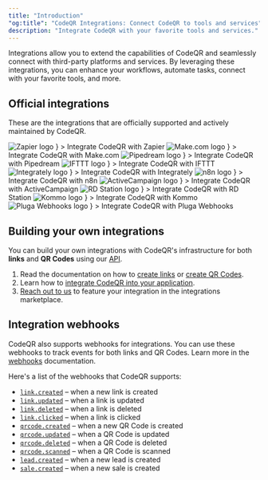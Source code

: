 ```yaml
---
title: "Introduction"
"og:title": "CodeQR Integrations: Connect CodeQR to tools and services"
description: "Integrate CodeQR with your favorite tools and services."
---
```


Integrations allow you to extend the capabilities of CodeQR and seamlessly connect with third-party platforms and services. By leveraging these integrations, you can enhance your workflows, automate tasks, connect with your favorite tools, and more.

## Official integrations

These are the integrations that are officially supported and actively maintained by CodeQR.

<CardGroup cols={2}>
  <Card
    title="Zapier"
    href="https://codeqr.io/integrations/zapier"
    icon={
      <div className="h-8 w-8">
        <img
          src="https://res.cloudinary.com/dhnaggn4g/image/upload/v1738505785/integrations/cm6npgh8k0001dhtwodzdw4l4_1HO4wqh.png"
          alt="Zapier logo"
          className="h-full w-full rounded-full"
        />
      </div>
    }
  >
    Integrate CodeQR with Zapier
  </Card>
  <Card
    title="Make.com"
    href="https://codeqr.io/integrations/make"
    icon={
      <div className="h-8 w-8">
        <img
          src="https://res.cloudinary.com/dhnaggn4g/image/upload/v1738513357/integrations/cm6lamwga00014sxltfsdg8d9_eTvJyn5.png"
          alt="Make.com logo"
          className="h-full w-full rounded-full"
        />
      </div>
    }
  >
    Integrate CodeQR with Make.com
  </Card>
  <Card
    title="Pipedream"
    href="https://codeqr.io/integrations/pipedream"
    icon={
      <div className="h-8 w-8">
        <img
          src="https://res.cloudinary.com/dhnaggn4g/image/upload/v1749184674/integrations/cmbkbajnc0001j78wnorz803d_8WCOoCA.png"
          alt="Pipedream logo"
          className="h-full w-full rounded-full"
        />
      </div>
    }
  >
    Integrate CodeQR with Pipedream
  </Card>
  <Card
    title="IFTTT"
    href="https://codeqr.io/integrations/ifttt"
    icon={
      <div className="h-8 w-8">
        <img
          src="https://res.cloudinary.com/dhnaggn4g/image/upload/v1749677189/integrations/cmbsgmfq30001xfw346sqwn4y_KCjhAWN.png"
          alt="IFTTT logo"
          className="h-full w-full rounded-full"
        />
      </div>
    }
  >
    Integrate CodeQR with IFTTT
  </Card>
  <Card
    title="Integrately"
    href="https://codeqr.io/integrations/integrately"
    icon={
      <div className="h-8 w-8">
        <img
          src="https://res.cloudinary.com/dhnaggn4g/image/upload/v1751279053/integrations/int_OpxIX9DaOy7LQm7S3u8aKfcv_GGJR1Zz.png"
          alt="Integrately logo"
          className="h-full w-full rounded-full"
        />
      </div>
    }
  >
    Integrate CodeQR with Integrately
  </Card>
  <Card
    title="n8n"
    href="https://codeqr.io/integrations/n8n"
    icon={
      <div className="h-8 w-8">
        <img
          src="https://res.cloudinary.com/dhnaggn4g/image/upload/v1747513758/integrations/cmasoklv800045lw4l4b9bh9l_shn9A0l.png"
          alt="n8n logo"
          className="h-full w-full rounded-full"
        />
      </div>
    }
  >
    Integrate CodeQR with n8n
  </Card>
  <Card
    title="ActiveCampaign"
    href="https://codeqr.io/integrations/activecampaign"
    icon={
      <div className="h-8 w-8">
        <img
          src="https://res.cloudinary.com/dhnaggn4g/image/upload/v1751075823/integrations/int_DPkBu04GayJTho5CV6zbBCuu_9TS4gUq.png"
          alt="ActiveCampaign logo"
          className="h-full w-full rounded-full"
        />
      </div>
    }
  >
    Integrate CodeQR with ActiveCampaign
  </Card>
  <Card
    title="RD Station"
    href="https://codeqr.io/integrations/rdstation"
    icon={
      <div className="h-8 w-8">
        <img
          src="https://res.cloudinary.com/dhnaggn4g/image/upload/v1751032300/integrations/int_Sx9JQdEQqEbeO3IFTAmFW1y5_uKYezJa.png"
          alt="RD Station logo"
          className="h-full w-full rounded-full"
        />
      </div>
    }
  >
    Integrate CodeQR with RD Station
  </Card>
  <Card
    title="Kommo"
    href="https://codeqr.io/integrations/kommo"
    icon={
      <div className="h-8 w-8">
        <img
          src="https://res.cloudinary.com/dhnaggn4g/image/upload/v1751478564/integrations/int_a6to5zkiWmtqaw8izGSooT5Q_jgn0F8m.png"
          alt="Kommo logo"
          className="h-full w-full rounded-full"
        />
      </div>
    }
  >
    Integrate CodeQR with Kommo
  </Card>
  <Card
    title="Pluga Webhooks"
    href="https://codeqr.io/integrations/pluga-webhooks"
    icon={
      <div className="h-8 w-8">
        <img
          src="https://res.cloudinary.com/dhnaggn4g/image/upload/v1747617382/integrations/cmaudzbwx00017kzr6y8fe8j6_Ui3eN1x.png"
          alt="Pluga Webhooks logo"
          className="h-full w-full rounded-full"
        />
      </div>
    }
  >
    Integrate CodeQR with Pluga Webhooks
  </Card>
</CardGroup>

## Building your own integrations

You can build your own integrations with CodeQR's infrastructure for both **links** and **QR Codes** using our [API](/api-reference/introduction).

1. Read the documentation on how to [create links](/api-reference/endpoint/create-a-link) or [create QR Codes](/api-reference/endpoint/create-a-qrcode).
2. Learn how to [integrate CodeQR into your application](/integrations/quickstart).
3. [Reach out to us](https://codeqr.io/contact/support) to feature your integration in the integrations marketplace.

## Integration webhooks

CodeQR also supports webhooks for integrations. You can use these webhooks to track events for both links and QR Codes. Learn more in the [webhooks](/concepts/webhooks/introduction) documentation.

Here's a list of the webhooks that CodeQR supports:

- [`link.created`](/concepts/webhooks/event-types#link-created) – when a new link is created
- [`link.updated`](/concepts/webhooks/event-types#link-updated) – when a link is updated
- [`link.deleted`](/concepts/webhooks/event-types#link-deleted) – when a link is deleted
- [`link.clicked`](/concepts/webhooks/event-types#link-clicked) – when a link is clicked
- [`qrcode.created`](/concepts/webhooks/event-types#qrcode-created) – when a new QR Code is created
- [`qrcode.updated`](/concepts/webhooks/event-types#qrcode-updated) – when a QR Code is updated
- [`qrcode.deleted`](/concepts/webhooks/event-types#qrcode-deleted) – when a QR Code is deleted
- [`qrcode.scanned`](/concepts/webhooks/event-types#qrcode-scanned) – when a QR Code is scanned
- [`lead.created`](/concepts/webhooks/event-types#lead-created) – when a new lead is created
- [`sale.created`](/concepts/webhooks/event-types#sale-created) – when a new sale is created
